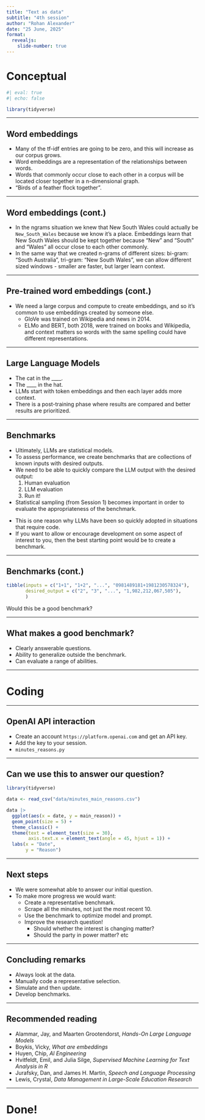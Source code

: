 ```yaml
---
title: "Text as data"
subtitle: "4th session"
author: "Rohan Alexander"
date: "25 June, 2025"
format:
  revealjs:
    slide-number: true
---
```


# Conceptual

```r
#| eval: true
#| echo: false

library(tidyverse)
```

---

## Word embeddings

- Many of the tf-idf entries are going to be zero, and this will increase as our corpus grows.
- Word embeddings are a representation of the relationships between words.
- Words that commonly occur close to each other in a corpus will be located closer together in a n-dimensional graph.
- "Birds of a feather flock together".

::: {.notes}
:::

---

## Word embeddings (cont.)

- In the ngrams situation we knew that New South Wales could actually be `New_South_Wales` because we know it's a place. Embeddings learn that New South Wales should be kept together because "New" and "South" and "Wales" all occur close to each other commonly.
- In the same way that we created n-grams of different sizes: bi-gram: "South Australia", tri-gram: "New South Wales", we can allow different sized windows - smaller are faster, but larger learn context.

::: {.notes}
:::

---

## Pre-trained word embeddings (cont.)

- We need a large corpus and compute to create embeddings, and so it's common to use embeddings created by someone else. 
  - GloVe was trained on Wikipedia and news in 2014.
  - ELMo and BERT, both 2018, were trained on books and Wikipedia, and context matters so words with the same spelling could have different representations.

::: {.notes}
:::

---

## Large Language Models

- The cat in the ____.
- The ____ in the hat.
- LLMs start with token embeddings and then each layer adds more context.
- There is a post-training phase where results are compared and better results are prioritized.

::: {.notes}
:::

---

## Benchmarks

- Ultimately, LLMs are statistical models.
- To assess performance, we create benchmarks that are collections of known inputs with desired outputs.
- We need to be able to quickly compare the LLM output with the desired output:
  1. Human evaluation
  2. LLM evaluation
  3. Run it!
- Statistical sampling (from Session 1) becomes important in order to evaluate the appropriateness of the benchmark.

::: {.notes}
- This is one reason why LLMs have been so quickly adopted in situations that require code.
- If you want to allow or encourage development on some aspect of interest to you, then the best starting point would be to create a benchmark.
:::

---

## Benchmarks (cont.)

```r
tibble(inputs = c("1+1", "1+2", "...", "0981489181+1981230578324"),
       desired_output = c("2", "3", "...", "1,982,212,067,505"),
       )
```

Would this be a good benchmark?


::: {.notes}

:::

---

## What makes a good benchmark?

- Clearly answerable questions.
- Ability to generalize outside the benchmark.
- Can evaluate a range of abilities.

::: {.notes}

:::

---

# Coding

---

## OpenAI API interaction

- Create an account `https://platform.openai.com` and get an API key.
- Add the key to your session.
- `minutes_reasons.py`

---

## Can we use this to answer our question?

```r
library(tidyverse)

data <- read_csv("data/minutes_main_reasons.csv")

data |> 
  ggplot(aes(x = date, y = main_reason)) +
  geom_point(size = 5) +
  theme_classic() +
  theme(text = element_text(size = 30),
        axis.text.x = element_text(angle = 45, hjust = 1)) +
  labs(x = "Date",
       y = "Reason")

```

---

## Next steps

- We were somewhat able to answer our initial question.
- To make more progress we would want:
  - Create a representative benchmark.
  - Scrape all the minutes, not just the most recent 10.
  - Use the benchmark to optimize model and prompt.
  - Improve the research question!
    - Should whether the interest is changing matter? 
    - Should the party in power matter? etc

---

## Concluding remarks

- Always look at the data.
- Manually code a representative selection.
- Simulate and then update.
- Develop benchmarks.

---

## Recommended reading

- Alammar, Jay, and Maarten Grootendorst, *Hands-On Large Language Models*
- Boykis, Vicky, *What are embeddings*
- Huyen, Chip, *AI Engineering*
- Hvitfeldt, Emil, and Julia Silge, *Supervised Machine Learning for Text Analysis in R*
- Jurafsky, Dan, and James H. Martin, *Speech and Language Processing*
- Lewis, Crystal, *Data Management in Large-Scale Education Research*

---

# Done!

